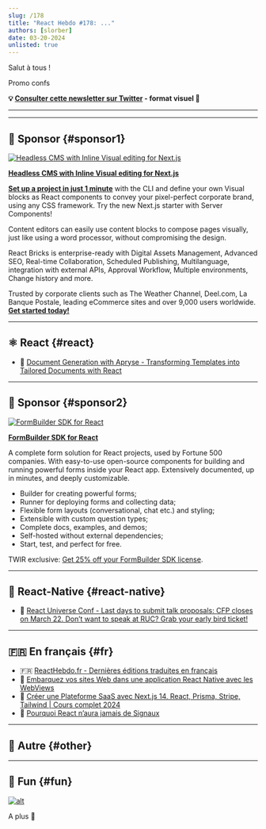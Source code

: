 ```yaml
---
slug: /178
title: "React Hebdo #178: ..."
authors: [slorber]
date: 03-20-2024
unlisted: true
---
```


Salut à tous !

<Todo />

Promo confs

<!-- truncate -->

**💡 [Consulter cette newsletter sur Twitter](https://slo.im/thread) - format visuel 🎨**

---


<Support />

---

## 💸 Sponsor {#sponsor1}

[![Headless CMS with Inline Visual editing for Next.js](/emails/issues/169/reactbricks.jpg)](https://reactbricks.com?utm_source=twir&utm_campaign=twir_2024&utm_medium=email)

**[Headless CMS with Inline Visual editing for Next.js](https://reactbricks.com?utm_source=twir&utm_campaign=twir_2024&utm_medium=email)**

[**Set up a project in just 1 minute**](https://reactbricks.com/sign-up?utm_source=twir&utm_campaign=twir_2024&utm_medium=email) with the CLI and define your own Visual blocks as React components to convey your pixel-perfect corporate brand, using any CSS framework. Try the new Next.js starter with Server Components!

Content editors can easily use content blocks to compose pages visually, just like using a word processor, without compromising the design.

React Bricks is enterprise-ready with Digital Assets Management, Advanced SEO, Real-time Collaboration, Scheduled Publishing, Multilanguage, integration with external APIs, Approval Workflow, Multiple environments, Change history and more.

Trusted by corporate clients such as The Weather Channel, Deel.com, La Banque Postale, leading eCommerce sites and over 9,000 users worldwide.  
[**Get started today!**](https://reactbricks.com/sign-up?utm_source=twir&utm_campaign=twir_2024&utm_medium=email)

---

## ⚛️ React {#react}

<Todo />

- 💸 [Document Generation with Apryse - Transforming Templates into Tailored Documents with React](https://apryse.com/blog/docx-generation-from-templates-react?utm_source=email&utm_medium=newsletter&utm_campaign=thisweekinreact4)

<SubscribeFormEmbed placement="middle" />

---

## 💸 Sponsor {#sponsor2}

[![FormBuilder SDK for React](/emails/issues/171/tripetto.jpg)](https://tripetto.com/sdk/this-week-in-react/?utm_source=thisweekinreact&utm_medium=sponsor&utm_campaign=sdk)

**[FormBuilder SDK for React](https://tripetto.com/sdk/this-week-in-react/?utm_source=thisweekinreact&utm_medium=sponsor&utm_campaign=sdk)**

A complete form solution for React projects, used by Fortune 500 companies. With easy-to-use open-source components for building and running powerful forms inside your React app. Extensively documented, up in minutes, and deeply customizable.

- Builder for creating powerful forms;
- Runner for deploying forms and collecting data;
- Flexible form layouts (conversational, chat etc.) and styling;
- Extensible with custom question types;
- Complete docs, examples, and demos;
- Self-hosted without external dependencies;
- Start, test, and perfect for free.

TWIR exclusive: [Get 25% off your FormBuilder SDK license](https://tripetto.com/sdk/this-week-in-react/?utm_source=thisweekinreact&utm_medium=sponsor&utm_campaign=sdk).

---

## 📱 React-Native {#react-native}

<Todo />

- 💸 [React Universe Conf - Last days to submit talk proposals: CFP closes on March 22. Don’t want to speak at RUC? Grab your early bird ticket!](https://www.reactuniverseconf.com/?utm_campaign=React_Universe_Conf&utm_source=email&utm_content=This_Week_in_React)

---

## 🇫🇷 En français {#fr}

- 🇫🇷 [ReactHebdo.fr - Dernières éditions traduites en français](https://thisweekinreact.com/fr/newsletter)
- 📜 [Embarquez vos sites Web dans une application React Native avec les WebViews](https://www.premieroctet.com/blog/webview-react-native)
- 🎥 [Créer une Plateforme SaaS avec Next.js 14, React, Prisma, Stripe, Tailwind | Cours complet 2024](https://www.youtube.com/watch?v=Ec7DBO8upO4)
- 🎥 [Pourquoi React n’aura jamais de Signaux](https://www.youtube.com/watch?v=TK6_v6xCv6Y)

---

## 🔀 Autre {#other}

<Todo />

---

## 🤭 Fun {#fun}

<Todo />

[![alt](/emails/issues/122/meme.jpg)](https://twitter.com/TODOTODOTODOTODOTODOTODOTODOTODOTODOTODO)

A plus 👋
